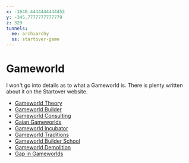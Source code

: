 ```yaml
---
x: -1640.4444444444453
y: -345.7777777777779
z: 329
tunnels:
  ee: archiarchy
  ss: startover-game
---
```


# Gameworld

I won't go into details as to what a Gameworld is. There is plenty written about
it on the Startover website.

- [Gameworld Theory](http://gameworldtheory.mystrikingly.com/)
- [Gameworld Builder](http://gameworldbuilder.mystrikingly.com/)
- [Gameworld Consulting](http://gameworldconsulting.mystrikingly.com/)
- [Gaian Gameworlds](http://gaiangameworlds.mystrikingly.com/)
- [Gameworld Incubator](http://gameworldincubator.mystrikingly.com/)
- [Gameworld Traditions](http://gameworldtraditions.mystrikingly.com/)
- [Gameworld Builder School](http://gameworldbuilderschool.mystrikingly.com/)
- [Gameworld Demolition](http://gameworlddemolition.mystrikingly.com/)
- [Gap in Gameworlds](http://gapingameworlds.mystrikingly.com/)